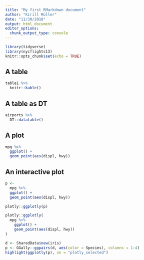 ```yaml
---
title: "My first RMarkdown document"
author: "Kirill Müller"
date: "11/30/2018"
output: html_document
editor_options: 
  chunk_output_type: console
---
```


```r
library(tidyverse)
library(nycflights13)
knitr::opts_chunk$set(echo = TRUE)
```

## A table

```r
table1 %>% 
  knitr::kable()
```

## A table as DT

```r
airports %>% 
  DT::datatable()
```

## A plot

```r
mpg %>% 
  ggplot() +
  geom_point(aes(displ, hwy))
```


## An interactive plot

```r
p <-
  mpg %>% 
  ggplot() +
  geom_point(aes(displ, hwy))

plotly::ggplotly(p)
```

```r
plotly::ggplotly(
  mpg %>% 
    ggplot() +
    geom_point(aes(displ, hwy))
)
```

```r
d <- SharedData$new(iris)
p <- GGally::ggpairs(d, aes(color = Species), columns = 1:4)
highlight(ggplotly(p), on = "plotly_selected")
```

